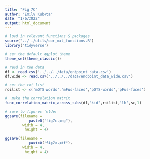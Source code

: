 ```yaml
---
title: "Fig 7C"
author: "Emily Kubota"
date: "1/6/2022"
output: html_document
---
```


```r
# load in relevant functions & packages 
source("../../utils/cor_mat_functions.R")
library("tidyverse")

# set the default ggplot theme 
theme_set(theme_classic())
```

```r
# read in the data 
df <- read.csv('../../../data/endpoint_data.csv')
df.wide <- read.csv('../../../data/endpoint_data_wide.csv')
```

```r
# set the roi list 
roilist <- c('mOTS-words','mFus-faces','pOTS-words','pFus-faces')

#  make the correlation matrix 
func_correlation_matrix_across_subs(df,"kid",roilist,'lh',sc,1) 

# save to figures folder
ggsave(filename = 
           paste0("fig7c.png"),
        width = 4,
         height = 4)

ggsave(filename = 
           paste0("fig7c.pdf"),
        width = 4,
         height = 4)
```

